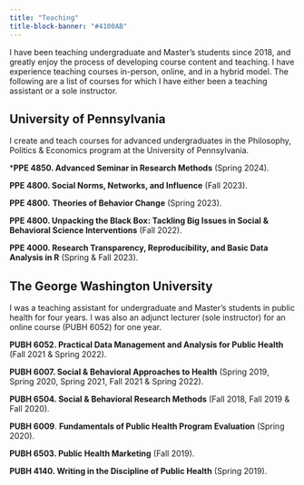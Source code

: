 ---
title: "Teaching"
title-block-banner: "#4100AB"
---

I have been teaching undergraduate and Master's students since 2018, and greatly enjoy the process of developing course content and teaching. I have experience teaching courses in-person, online, and in a hybrid model. The following are a list of courses for which I have either been a teaching assistant or a sole instructor.

## University of Pennsylvania 

I create and teach courses for advanced undergraduates in the Philosophy, Politics & Economics program at the University of Pennsylvania.

***PPE 4850. Advanced Seminar in Research Methods** (Spring 2024).

**PPE 4800. Social Norms, Networks, and Influence** (Fall 2023).

**PPE 4800.** **Theories of Behavior Change** (Spring 2023).

**PPE 4800. Unpacking the Black Box: Tackling Big Issues in Social & Behavioral Science Interventions** (Fall 2022).

**PPE 4000. Research Transparency, Reproducibility, and Basic Data Analysis in R** (Spring & Fall 2023).

## The George Washington University

I was a teaching assistant for undergraduate and Master's students in public health for four years. I was also an adjunct lecturer (sole instructor) for an online course (PUBH 6052) for one year.

**PUBH 6052. Practical Data Management and Analysis for Public Health** (Fall 2021 & Spring 2022).

**PUBH 6007. Social & Behavioral Approaches to Health** (Spring 2019, Spring 2020, Spring 2021, Fall 2021 & Spring 2022).

**PUBH 6504. Social & Behavioral Research Methods** (Fall 2018, Fall 2019 & Fall 2020).

**PUBH 6009**. **Fundamentals of Public Health Program Evaluation** (Spring 2020).

**PUBH 6503. Public Health Marketing** (Fall 2019).

**PUBH 4140. Writing in the Discipline of Public Health** (Spring 2019).

